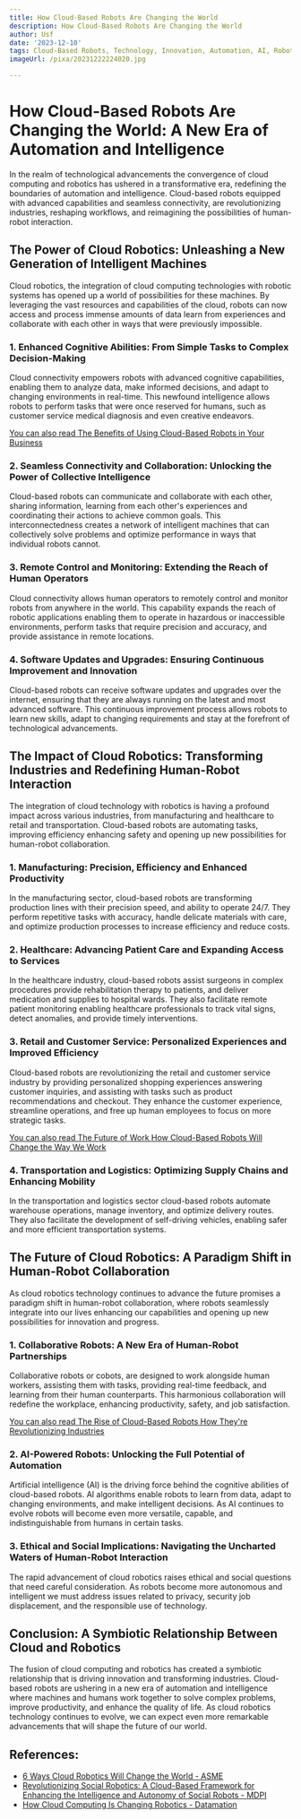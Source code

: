 ```yaml
---
title: How Cloud-Based Robots Are Changing the World
description: How Cloud-Based Robots Are Changing the World
author: Usf
date: '2023-12-10'
tags: Cloud-Based Robots, Technology, Innovation, Automation, AI, Robotics
imageUrl: /pixa/20231222224020.jpg

---
```

# How Cloud-Based Robots Are Changing the World: A New  Era of Automation and Intelligence

In the  realm  of  technological advancements the convergence of cloud computing and robotics has ushered in a transformative era, redefining the boundaries of automation and intelligence. Cloud-based robots equipped with advanced capabilities and seamless connectivity, are  revolutionizing industries, reshaping workflows, and reimagining the possibilities of human-robot  interaction.

## The Power  of Cloud Robotics: Unleashing a New Generation  of  Intelligent Machines

Cloud robotics, the integration of cloud computing technologies  with robotic systems has opened up a world of possibilities for these machines. By leveraging the vast resources and capabilities of the cloud, robots can now access and process immense amounts of  data learn from experiences and collaborate with each  other in ways that were previously impossible.

###  1. Enhanced Cognitive Abilities: From Simple Tasks to Complex Decision-Making

Cloud connectivity empowers robots with advanced cognitive capabilities, enabling  them to  analyze data, make informed decisions, and adapt to changing environments in real-time. This newfound intelligence allows robots to  perform tasks that were once reserved for humans, such as customer service medical diagnosis and  even creative endeavors.

[You can also read The Benefits of  Using Cloud-Based Robots in Your Business](The%20Benefits%20of%20Using%20Cloud-Based%20Robots%20in%20Your%20Business)


### 2. Seamless  Connectivity  and Collaboration: Unlocking the Power of Collective Intelligence

Cloud-based  robots can communicate  and collaborate with each other, sharing information, learning  from each other's experiences and coordinating their actions to  achieve common goals. This interconnectedness creates a  network of intelligent machines that can collectively solve  problems and optimize performance  in ways that individual robots cannot.

### 3. Remote Control and Monitoring: Extending the  Reach of  Human Operators

Cloud connectivity allows human operators to remotely control and monitor robots from anywhere in  the world. This capability expands the reach of  robotic  applications  enabling them  to operate in hazardous or inaccessible environments, perform tasks that require precision  and accuracy, and  provide assistance in remote locations.

###  4. Software Updates  and Upgrades: Ensuring Continuous Improvement and Innovation

Cloud-based robots can  receive software updates and upgrades over the internet, ensuring  that they are always running on the latest and most advanced software. This continuous improvement process allows robots to learn new skills, adapt to changing requirements and stay at the forefront of  technological advancements.

## The Impact of Cloud Robotics: Transforming Industries and Redefining Human-Robot Interaction

The integration of cloud technology with robotics is having a profound impact across various industries, from  manufacturing and healthcare to  retail and transportation. Cloud-based robots are automating tasks, improving efficiency enhancing safety and opening up new possibilities for human-robot collaboration.

### 1. Manufacturing: Precision, Efficiency  and Enhanced Productivity

In the manufacturing sector, cloud-based robots are transforming  production lines with  their precision speed, and ability to operate 24/7. They  perform repetitive tasks with accuracy, handle  delicate materials with  care, and optimize production processes to increase efficiency and reduce costs.

### 2. Healthcare: Advancing Patient Care and Expanding Access to Services

In the healthcare industry, cloud-based robots assist surgeons in complex  procedures provide  rehabilitation therapy to patients, and  deliver  medication and supplies to hospital wards.  They also facilitate remote patient monitoring enabling healthcare professionals to track vital signs, detect anomalies, and provide timely interventions.

### 3. Retail and Customer Service: Personalized Experiences and Improved Efficiency

Cloud-based robots  are revolutionizing the retail and customer service industry by providing personalized shopping experiences answering customer inquiries, and assisting with tasks such as product recommendations  and checkout. They enhance the customer experience, streamline operations,  and free up human employees to focus on  more strategic tasks.

[You can also read The Future of Work How Cloud-Based Robots Will Change the Way We Work](The%20Future%20of%20Work%20How%20Cloud-Based%20Robots%20Will%20Change%20the%20Way%20We%20Work)


### 4. Transportation and Logistics: Optimizing Supply  Chains and Enhancing  Mobility

In the transportation and logistics sector cloud-based robots automate warehouse operations, manage inventory,  and optimize delivery routes. They also  facilitate the development of self-driving vehicles, enabling safer and more  efficient transportation systems.

## The Future of Cloud Robotics: A Paradigm Shift in Human-Robot Collaboration

As cloud robotics technology continues to advance the future promises a paradigm  shift in human-robot collaboration, where robots seamlessly integrate into our lives enhancing our  capabilities and opening up new possibilities for innovation and progress.

### 1. Collaborative Robots: A New Era of Human-Robot Partnerships

Collaborative robots or  cobots, are designed to work alongside human workers, assisting them with tasks, providing real-time feedback, and learning  from their human  counterparts. This harmonious collaboration will redefine the workplace, enhancing productivity, safety, and  job satisfaction.

[You can also  read The Rise of Cloud-Based Robots How They're Revolutionizing Industries](The%20Rise%20of%20Cloud-Based%20Robots%20How%20They%27re%20Revolutionizing%20Industries)


### 2. AI-Powered Robots: Unlocking the Full Potential of Automation

Artificial intelligence (AI) is the driving force behind the cognitive abilities of cloud-based robots. AI algorithms enable robots to  learn  from data,  adapt to changing environments, and make intelligent decisions. As AI  continues to evolve  robots  will become even more versatile,  capable, and indistinguishable from humans in  certain tasks.

### 3. Ethical and Social Implications:  Navigating the Uncharted Waters  of Human-Robot Interaction

The  rapid  advancement of cloud robotics raises ethical and social questions that need careful consideration. As robots become more autonomous and  intelligent we must address issues related to privacy, security job displacement,  and the responsible use of technology.

## Conclusion: A Symbiotic  Relationship Between  Cloud and Robotics

The fusion of cloud computing and robotics has created a symbiotic relationship that  is driving innovation and transforming industries. Cloud-based robots are ushering in a new  era of automation and intelligence where machines and humans work together to solve complex problems, improve productivity, and enhance the quality of life. As cloud robotics technology continues to evolve, we can expect even  more remarkable advancements that will shape the future of our  world.

## References:
- [6 Ways Cloud Robotics Will Change the World - ASME](https://www.asme.org/topics-resources/content/6-ways-cloud-robotics-change-world)
- [Revolutionizing Social Robotics: A Cloud-Based Framework for Enhancing the Intelligence and Autonomy of Social Robots - MDPI](https://www.mdpi.com/2218-6581/12/2/48)
- [How Cloud Computing Is Changing Robotics - Datamation](https://www.datamation.com/cloud/how-cloud-computing-is-changing-robotics/)

